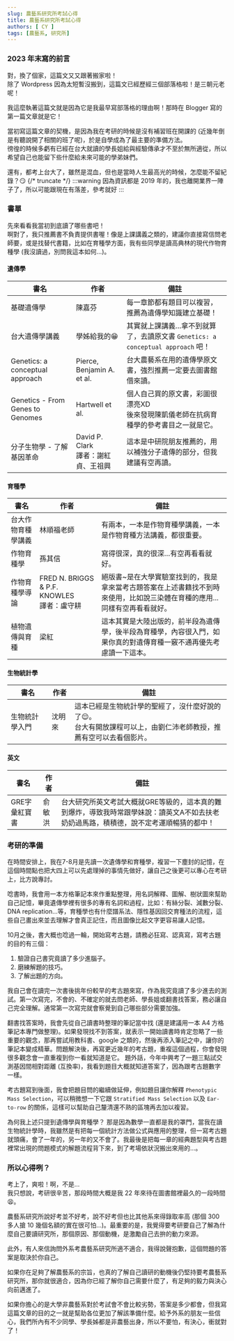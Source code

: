 ```yaml
---
slug: 農藝系研究所考試心得
title: 農藝系研究所考試心得
authors: [ CY ]
tags: [農藝系, 研究所]
---
```

### 2023 年末寫的前言
對，換了個家，這篇文又又跟著搬家啦！  
除了 Wordpress 因為太短暫沒搬到，這篇文已經歷經三個部落格啦！是三朝元老呢！

我這麼執著這篇文就是因為它是我最早寫部落格的理由啊！那時在 Blogger 寫的第一篇文章就是它！

當初寫這篇文章的契機，是因為我在考研的時候是沒有補習班在開課的 (近幾年倒是有聽說開了相關的班了呢)，於是自學成為了最主要的準備方法。  
徬徨的時候多虧有已經在台大就讀的學長姐給與經驗傳承才不至於無所適從，所以希望自己也能留下些什麼給未來可能的學弟妹們。

還有，都考上台大了，雖然是混血，但也是當時人生最高光的時候，怎麼能不留紀錄？:smirk:
{/* truncate */}
:::warning
因為資訊都是 2019 年的，我也離開業界一陣子了，所以可能跟現在有落差，參考就好
:::

### 書單
先來看看我當初到底讀了哪些書吧！  
啊對了，我只推薦書不負責提供書喔！像是上課講義之類的，建議你直接寫信問老師要，或是找替代書籍，比如在育種學方面，我有些同學是讀高典林的現代作物育種學 (我沒讀過，別問我這本如何…)。

#### 遺傳學
|書名|作者|備註|
|---|---|---|
|基礎遺傳學|陳嘉芬|每一章節都有題目可以複習，推薦為遺傳學知識建立基礎！|
|台大遺傳學講義|學姊給我的:grin:|其實就上課講義…拿不到就算了，去讀原文書 `Genetics: a conceptual approach` 吧！|
|Genetics: a conceptual approach|Pierce, Benjamin A. et al.|台大農藝系在用的遺傳學原文書，強烈推薦一定要去圖書館借來讀。|
|Genetics - From Genes to Genomes|Hartwell et al.|個人自己買的原文書，彩圖很漂亮XD<br/>後來發現陳凱儀老師在抗病育種學的參考書目之一就是它。|
|分子生物學 - 了解基因革命|David P. Clark<br/>譯者：謝紅貞、王祖興|這本是中研院朋友推薦的，用以補強分子遺傳的部分，但我建議有空再讀。|

#### 育種學
|書名|作者|備註|
|---|---|---|
|台大作物育種學講義|林順福老師|有兩本，一本是作物育種學講義，一本是作物育種方法講義，都很重要。|
|作物育種學|孫其信|寫得很深，真的很深…有空再看看就好。|
|作物育種學導論|FRED N. BRIGGS & P.F. KNOWLES <br/>譯者：盧守耕|絕版書~是在大學實驗室找到的，我是拿來當考古題答案在上述書籍找不到時來使用，比如說三染體在育種的應用...同樣有空再看看就好。|
|植物遺傳與育種|梁紅|這本其實是大陸出版的，前半段為遺傳學，後半段為育種學，內容很入門，如果你真的對遺傳育種一竅不通再優先考慮讀一下這本。|

#### 生物統計學
|書名|作者|備註|
|---|---|---|
|生物統計學入門|沈明來|這本已經是生物統計學的聖經了，沒什麼好說的了:relieved:。<br/>台大有開放課程可以上，由劉仁沛老師教授，推薦有空可以去看個影片。|

#### 英文
|書名|作者|備註|
|---|---|---|
|GRE字彙紅寶書|俞敏洪|台大研究所英文考試大概就GRE等級的，這本真的難到爆炸，導致我時常跟學妹說：讀英文A不如去扶老奶奶過馬路，積積德，說不定考運順暢猜的都中！|

### 考研的準備
在時間安排上，我在7-8月是先讀一次遺傳學和育種學，複習一下塵封的記憶，在這個時間點也把大四上可以先處理掉的事情先做好，讓自己之後更可以專心在考研上，比方說專討。

唸書時，我會用一本方格筆記本來作重點整理，用名詞解釋、圖解、樹狀圖來幫助自己記憶，畢竟遺傳學裡有很多的專有名詞和過程，比如：有絲分裂、減數分裂、DNA replication...等，育種學也有什麼譜系法、隱性基因回交育種法的流程，這些自己畫出來並去理解才會真正記住，而且圖像比起文字更容易讓人記憶。

10月之後，書大概也唸過一輪，開始寫考古題，請務必狂寫、認真寫，寫考古題的目的有三個：
1. 驗證自己書究竟讀了多少進腦子。
2. 磨練解題的技巧。
3. 了解出題的方向。

我自己會在讀完一次書後挑年份較早的考古題來寫，作為我究竟讀了多少進去的測試。第一次寫完，不會的、不確定的就去問老師、學長姐或翻書找答案，務必讓自己完全理解。通常第一次寫完就會察覺到自己哪些部分需要加強。

翻書找答案時，我會先從自己讀書時整理的筆記當中找 (還是建議用一本 A4 方格筆記本專門做整理)。如果發現找不到答案，就表示一開始讀書時肯定忽略了一些重要的觀念，那再嘗試用教科書、google 之類的，然後再添入筆記之中，讓你的筆記本變成精華。問題解決後，再寫更近幾年的考古題，重複這個過程，你會發現很多觀念會一直重複到你一看就知道是它。
題外話，今年中興考了一題三點試交測基因間相對距離 (互換率)，我看到題目大概就知道答案了，因為跟考古題數字一樣。

考古題寫到後面，我會把題目問的繼續做延伸，例如題目讓你解釋 `Phenotypic Mass Selection`，可以稍微想一下它跟 `Stratified Mass Selection` 以及 `Ear-to-row` 的關係，這樣可以幫助自己釐清還不熟的區塊再去加以複習。

為何我上述只提到遺傳學與育種學？
那是因為數學一直都是我的罩門，當我在讀生物統計學時，我雖然是有把每一個統計方法做公式與應用的整理，但一寫考古題就頭痛，會了一年的，另一年的又不會了。我最後是把每一章的經典題型與考古題裡常出現的問題模式的解題流程背下來，到了考場依狀況搬出來用的…。

### 所以心得咧？
考上了，爽啦！啊，不是...  
我只想說，考研很辛苦，那段時間大概是我 22 年來待在圖書館裡最久的一段時間:tired_face:。

農藝系研究所說好考並不好考，說不好考但也比其他系來得錄取率高 (那個 300 多人搶 10 幾個名額的實在很可怕…)。最重要的是，我覺得要考研要自己了解為什麼自己要讀研究所，那個原因、那個動機，是激勵自己去拚的動力來源。

此外，有人來信詢問外系考農藝系研究所適不適合，我得說聲抱歉，這個問題的答案是取決於你自己。  

如果你在足夠了解農藝系的宗旨，也真的了解自己讀研的動機後仍堅持要考農藝系研究所，那你就很適合，因為你已經了解你自己需要什麼了，有足夠的毅力與決心向前邁進了。

如果你擔心的是大學非農藝系對於考試會不會比較劣勢，答案是多少都會，但我寫這篇文章的目的之一就是幫助各位更加了解該準備什麼。給予外系的朋友一些信心，我們所內有不少同學、學長姊都是非農藝出身，所以不要怕，有決心，衝就對了！

